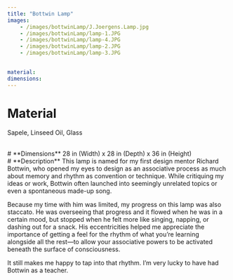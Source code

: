 ```yaml
---
title: "Bottwin Lamp" 
images: 
    - /images/bottwinLamp/J.Joergens.Lamp.jpg
    - /images/bottwinLamp/lamp-1.JPG
    - /images/bottwinLamp/lamp-4.JPG
    - /images/bottwinLamp/lamp-2.JPG
    - /images/bottwinLamp/lamp-3.JPG
    

material: 
dimensions: 
---
```

# **Material** 
Sapele, Linseed Oil, Glass

<br />
# **Dimensions** 
28 in (Width) x 28 in (Depth) x 36 in (Height)

<br />
# **Description**  
This lamp is named for my first design mentor Richard Bottwin, who opened my eyes to design as an associative process as much about memory and rhythm as convention or technique. While critiquing my ideas or work, Bottwin often launched into seemingly unrelated topics or even a spontaneous made-up song. 

Because my time with him was limited, my progress on this lamp was also staccato. He was overseeing that progress and it flowed when he was in a certain mood, but stopped when he felt more like singing, napping, or dashing out for a snack. His eccentricities helped me appreciate the importance of getting a feel for the rhythm of what you’re learning alongside all the rest—to allow your associative powers to be activated beneath the surface of consciousness.  

It still makes me happy to tap into that rhythm. I’m very lucky to have had Bottwin as a teacher. 



